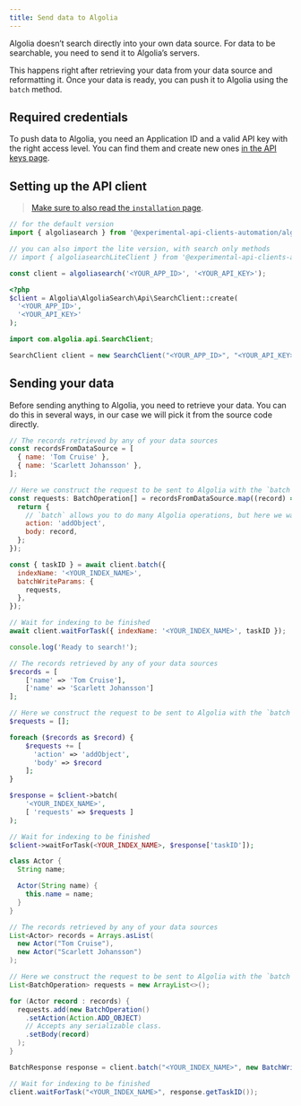 ```yaml
---
title: Send data to Algolia
---
```



Algolia doesn’t search directly into your own data source. For data to be searchable, you need to send it to Algolia’s servers.

This happens right after retrieving your data from your data source and reformatting it. Once your data is ready, you can push it to Algolia using the `batch` method.

## Required credentials

To push data to Algolia, you need an Application ID and a valid API key with the right access level. You can find them and create new ones [in the API keys page](https://www.algolia.com/account/api-keys/all).

## Setting up the API client

> [Make sure to also read the `installation` page](/docs/clients/installation).

<TabsLanguage>
<TabItem value="javascript">

```js
// for the default version
import { algoliasearch } from '@experimental-api-clients-automation/algoliasearch';

// you can also import the lite version, with search only methods
// import { algoliasearchLiteClient } from '@experimental-api-clients-automation/algoliasearch-lite';

const client = algoliasearch('<YOUR_APP_ID>', '<YOUR_API_KEY>');
```

</TabItem>
<TabItem value="php">

```php
<?php
$client = Algolia\AlgoliaSearch\Api\SearchClient::create(
  '<YOUR_APP_ID>',
  '<YOUR_API_KEY>'
);
```

</TabItem>
<TabItem value="java">

```java
import com.algolia.api.SearchClient;

SearchClient client = new SearchClient("<YOUR_APP_ID>", "<YOUR_API_KEY>");
```

</TabItem>
</TabsLanguage>

## Sending your data

Before sending anything to Algolia, you need to retrieve your data. You can do this in several ways, in our case we will pick it from the source code directly.

<TabsLanguage>
<TabItem value="javascript">

```js
// The records retrieved by any of your data sources
const recordsFromDataSource = [
  { name: 'Tom Cruise' },
  { name: 'Scarlett Johansson' },
];

// Here we construct the request to be sent to Algolia with the `batch` method
const requests: BatchOperation[] = recordsFromDataSource.map((record) => {
  return {
    // `batch` allows you to do many Algolia operations, but here we want to index our record.
    action: 'addObject',
    body: record,
  };
});

const { taskID } = await client.batch({
  indexName: '<YOUR_INDEX_NAME>',
  batchWriteParams: {
    requests,
  },
});

// Wait for indexing to be finished
await client.waitForTask({ indexName: '<YOUR_INDEX_NAME>', taskID });

console.log('Ready to search!');
```

</TabItem>
<TabItem value="php">

```php
// The records retrieved by any of your data sources
$records = [
    ['name' => 'Tom Cruise'],
    ['name' => 'Scarlett Johansson']
];

// Here we construct the request to be sent to Algolia with the `batch` method
$requests = [];

foreach ($records as $record) {
    $requests += [
      'action' => 'addObject',
      'body' => $record
    ];
}

$response = $client->batch(
    '<YOUR_INDEX_NAME>',
    [ 'requests' => $requests ]
);

// Wait for indexing to be finished
$client->waitForTask(<YOUR_INDEX_NAME>, $response['taskID']);
```

</TabItem>
<TabItem value="java">

```java
class Actor {
  String name;

  Actor(String name) {
    this.name = name;
  }
}

// The records retrieved by any of your data sources
List<Actor> records = Arrays.asList(
  new Actor("Tom Cruise"),
  new Actor("Scarlett Johansson")
);

// Here we construct the request to be sent to Algolia with the `batch` method
List<BatchOperation> requests = new ArrayList<>();

for (Actor record : records) {
  requests.add(new BatchOperation()
    .setAction(Action.ADD_OBJECT)
    // Accepts any serializable class.
    .setBody(record)
  );
}

BatchResponse response = client.batch("<YOUR_INDEX_NAME>", new BatchWriteParams().setRequests(batch));

// Wait for indexing to be finished
client.waitForTask("<YOUR_INDEX_NAME>", response.getTaskID());
```

</TabItem>
</TabsLanguage>
